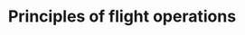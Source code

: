 ---
title: "Principles of flight operations"
description: "Principles of flight operations"
sidebar:
 order: 3
---